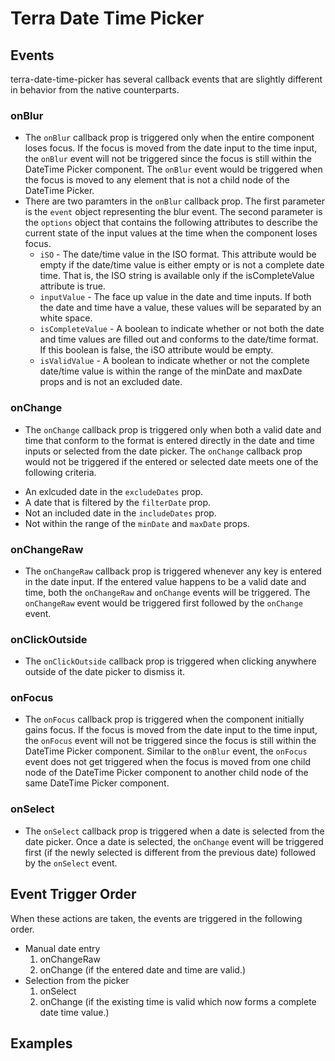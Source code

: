

<Badge />

# Terra Date Time Picker

## Events
terra-date-time-picker has several callback events that are slightly different in behavior from the native counterparts.

### onBlur
* The `onBlur` callback prop is triggered only when the entire component loses focus. If the focus is moved from the date input to the time input, the `onBlur` event will not be triggered since the focus is still within the DateTime Picker component. The `onBlur` event would be triggered when the focus is moved to any element that is not a child node of the DateTime Picker.
* There are two paramters in the `onBlur` callback prop. The first parameter is the `event` object representing the blur event. The second parameter is the `options` object that contains the following attributes to describe the current state of the input values at the time when the component loses focus.
  * `iSO` - The date/time value in the ISO format. This attribute would be empty if the date/time value is either empty or is not a complete date time. That is, the ISO string is available only if the isCompleteValue attribute is true.
  * `inputValue` - The face up value in the date and time inputs. If both the date and time have a value, these values will be separated by an white space.
  * `isCompleteValue` - A boolean to indicate whether or not both the date and time values are filled out and conforms to the date/time format. If this boolean is false, the iSO attribute would be empty.
  * `isValidValue` - A boolean to indicate whether or not the complete date/time value is within the range of the minDate and maxDate props and is not an excluded date.

### onChange
* The `onChange` callback prop is triggered only when both a valid date and time that conform to the format is entered directly in the date and time inputs or selected from the date picker. The `onChange` callback prop would not be triggered if the entered or selected date meets one of the following criteria.
 - An exlcuded date in the `excludeDates` prop.
 - A date that is filtered by the `filterDate` prop.
 - Not an included date in the `includeDates` prop.
 - Not within the range of the `minDate` and `maxDate` props.

### onChangeRaw
* The `onChangeRaw` callback prop is triggered whenever any key is entered in the date input. If the entered value happens to be a valid date and time, both the `onChangeRaw` and `onChange` events will be triggered. The `onChangeRaw` event would be triggered first followed by the `onChange` event.

### onClickOutside
* The `onClickOutside` callback prop is triggered when clicking anywhere outside of the date picker to dismiss it.

### onFocus
* The `onFocus` callback prop is triggered when the component initially gains focus. If the focus is moved from the date input to the time input, the `onFocus` event will not be triggered since the focus is still within the DateTime Picker component. Similar to the `onBlur` event, the `onFocus` event does not get triggered when the focus is moved from one child node of the DateTime Picker component to another child node of the same DateTime Picker component.

### onSelect
* The `onSelect` callback prop is triggered when a date is selected from the date picker. Once a date is selected, the `onChange` event will be triggered first (if the newly selected is different from the previous date) followed by the `onSelect` event.

## Event Trigger Order
When these actions are taken, the events are triggered in the following order.
* Manual date entry 
    1. onChangeRaw
    2. onChange (if the entered date and time are valid.)
* Selection from the picker
    1. onSelect
    2. onChange (if the existing time is valid which now forms a complete date time value.)

## Examples
<DateTimePickerEvents title='Date Picker Event Triggers' />
